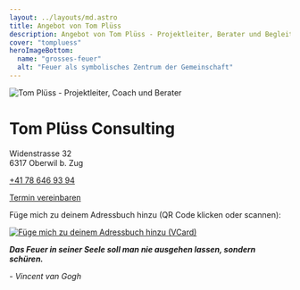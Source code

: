 ```yaml
---
layout: ../layouts/md.astro
title: Angebot von Tom Plüss
description: Angebot von Tom Plüss - Projektleiter, Berater und Begleiter für verschiedene Herausforderungen.
cover: "tompluess"
heroImageBottom:
  name: "grosses-feuer"
  alt: "Feuer als symbolisches Zentrum der Gemeinschaft"
---
```


<Image class="w-full max-w-screen-sm" src={portrait} alt="Tom Plüss - Projektleiter, Coach und Berater"/>

# Tom Plüss Consulting

<p>Widenstrasse 32<br /> 6317 Oberwil b. Zug</p>
<p><a href="tel:+41786469394">+41 78 646 93 94</a></p>
<p class="mt-8 mb-16">
  <a class="button" href="https://cal.com/tompluess/treffpunkt"
    >Termin vereinbaren</a>
</p>


Füge mich zu deinem Adressbuch hinzu
(QR Code klicken oder scannen):

[![Füge mich zu deinem Adressbuch hinzu (VCard)](/tompluess-qr.png)](/tompluess.vcf)


**_Das Feuer in seiner Seele soll man nie ausgehen lassen, sondern schüren._**

_- Vincent van Gogh_
